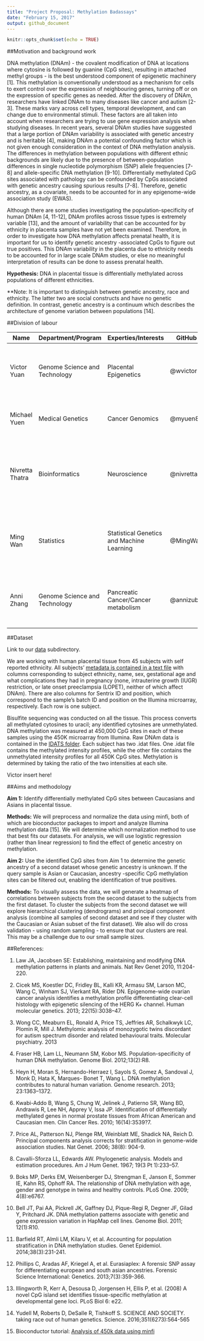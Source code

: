 ```yaml
---
title: "Project Proposal: Methylation Badassays"
date: "February 15, 2017"
output: github_document
---
```


```r
knitr::opts_chunk$set(echo = TRUE)
```

##Motivation and background work

DNA methylation (DNAm) - the covalent modification of DNA at locations where cytosine is followed by guanine (CpG sites), resulting in attached methyl groups - is the best understood component of epigenetic machinery [1]. This methylation is conventionally understood as a mechanism for cells to exert control over the expression of neighbouring genes, turning off or on the expression of specific genes as needed. After the discovery of DNAm, researchers have linked DNAm to many diseases like cancer and autism [2-3]. These marks vary across cell types, temporal development, and can change due to environmental stimuli. These factors are all taken into account when researchers are trying to use gene expression analysis when studying diseases. In recent years, several DNAm studies have suggested that a large portion of DNAm variability is associated with genetic ancestry and is heritable [4], making DNAm a potential confounding factor which is not given enough consideration in the context of DNA methylation analysis. The differences in methylation between populations with different ethnic backgrounds are likely due to the presence of between-population differences in single nucleotide polymorphism (SNP) allele frequencies [7-8] and allele-specific DNA methylation [9-10]. Differentially methylated CpG sites associated with pathology can be confounded by CpGs associated with genetic ancestry causing spurious results [7-8]. Therefore, genetic ancestry, as a covariate, needs to be accounted for in any epigenome-wide association study (EWAS). 

Although there are some studies investigating the population-specificity of human DNAm [4, 11-12], DNAm profiles across tissue types is extremely variable [13], and the amount of variability that can be accounted for by ethnicity in placenta samples have not yet been examined. Therefore, in order to investigate how DNA methylation affects prenatal health, it is important for us to identify genetic ancestry -associated CpGs to figure out true positives. This DNAm variability in the placenta due to ethnicity needs to be accounted for in large scale DNAm studies, or else no meaningful interpretation of results can be done to assess prenatal health. 

**Hypothesis:** DNA in placental tissue is differentially methylated across populations of different ethnicities.

**Note: It is important to distinguish between genetic ancestry, race and ethnicity. The latter two are social constructs and have no genetic definition. In contrast, genetic ancestry is a continuum which describes the architecture of genome variation between populations [14].


##Division of labour

| **Name** | **Department/Program** | **Experties/Interests** | **GitHub ID** | **Tasks** |
| ------------- | ------------- | ------------- | ------------- | ------------- |
| Victor Yuan | Genome Science and Technology | Placental Epigenetics | @wvictor14 | Proposal, first data peak, preprocessing, data normalization, Validation, Poster|
| Michael Yuen | Medical Genetics | Cancer Genomics | @myuen89 | preprocessing, data normalization, Progress report, Poster |
| Nivretta Thatra| Bioinformatics | Neuroscience | @nivretta | Proposal, first data peak, Statistical analysis (ID differentially methylated CpGs), Progress report, Poster |
| Ming Wan | Statistics | Statistical Genetics and Machine Learning | @MingWan10 | preprocessing, data normalization, Statistical analysis (ID differentially methylated CpGs), Poster |
| Anni Zhang | Genome Science and Technology | Pancreatic Cancer/Cancer metabolism | @annizubc | Proposal, Validation, Progress report, GitHub repository maintenance, Poster |


##Dataset

Link to our [data](https://github.com/STAT540-UBC/team_Methylation-Badassays/tree/master/data) subdirectory.

We are working with human placental tissue from 45 subjects with self reported ethnicity. All subjects’ [metadata is contained in a text file](https://github.com/STAT540-UBC/team_Methylation-Badassays/tree/master/data/Raw%20Data/supplementary%20clinical%20info) with columns corresponding to subject ethnicity, name, sex, gestational age and what complications they had in pregnancy (none, intrauterine growth (IUGR) restriction, or late onset preeclampsia (LOPET), neither of which affect DNAm). There are also columns for Sentrix ID and position, which correspond to the sample’s batch ID and position on the Illumina microarray, respectively. Each row is one subject.

Bisulfite sequencing was conducted on all the tissue. This process converts all methylated cytosines to uracil; any identified cytosines are unmethylated. DNA methylation was measured at 450,000 CpG sites in each of these samples using the 450K microarray from Illumina. Raw DNAm data is contained in the [IDATS folder](https://github.com/STAT540-UBC/team_Methylation-Badassays/tree/master/data/Raw%20Data/IDATS). Each subject has two .idat files. One .idat file contains the methylated intensity profiles, while the other file contains the unmethylated intensity profiles for all 450K CpG sites. Methylation is determined by taking the ratio of the two intensities at each site.

Victor insert here! 

##Aims and methodology

**Aim 1:** Identify differentially methylated CpG sites between Caucasians and Asians in placental tissue.  

**Methods:** We will preprocess and normalize the data using minfi, both of which are bioconductor packages to import and analyze Illumina methylation data [15]. We will determine which normalization method to use that best fits our datasets. For analysis, we will use logistic regression (rather than linear regression) to find the effect of genetic ancestry on methylation.


**Aim 2:** Use the identified CpG sites from Aim 1 to determine the genetic ancestry of a second dataset whose genetic ancestry is unknown. If the query sample is Asian or Caucasian,  ancestry -specific CpG methylation sites can be filtered out, enabling the identification of true positives. 

**Methods:** To visually assess the data, we will generate a heatmap of correlations between subjects from the second dataset to the subjects from the first dataset. To cluster the subjects from the second dataset we will explore hierarchical clustering (dendrograms) and principal component analysis (combine all samples of second dataset and see if they cluster with the Caucasian or Asian subset of the first dataset). We also will do cross validation - using random sampling - to ensure that our clusters are real. This may be a challenge due to our small sample sizes.


##References:

1. Law JA, Jacobsen SE: Establishing, maintaining and modifying DNA methylation patterns in plants and animals. Nat Rev Genet 2010, 11:204-220.

2. Cicek MS, Koestler DC, Fridley BL, Kalli KR, Armasu SM, Larson MC, Wang C, Winham SJ, Vierkant RA, Rider DN. Epigenome-wide ovarian cancer analysis identifies a methylation profile differentiating clear-cell histology with epigenetic silencing of the HERG K+ channel. Human molecular genetics. 2013; 22(15):3038–47.

3. Wong CC, Meaburn EL, Ronald A, Price TS, Jeffries AR, Schalkwyk LC, Plomin R, Mill J.
Methylomic analysis of monozygotic twins discordant for autism spectrum disorder and related behavioural traits. Molecular psychiatry. 2013

4. Fraser HB, Lam LL, Neumann SM, Kobor MS. Population-specificity of human DNA methylation. Genome Biol. 2012;13(2):R8.

5. Heyn H, Moran S, Hernando-Herraez I, Sayols S, Gomez A, Sandoval J, Monk D, Hata K, Marques- Bonet T, Wang L. DNA methylation contributes to natural human variation. Genome research. 2013; 23:1363–1372.

6. Kwabi-Addo B, Wang S, Chung W, Jelinek J, Patierno SR, Wang BD, Andrawis R, Lee NH, Apprey V, Issa JP. Identification of differentially methylated genes in normal prostate tissues from African American and Caucasian men. Clin Cancer Res. 2010; 16(14):3539?7.

7. Price AL, Patterson NJ, Plenge RM, Weinblatt ME, Shadick NA, Reich D. Principal components analysis corrects for stratification in genome-wide association studies. Nat Genet. 2006; 38(8): 904-9.

8. Cavalli-Sforza LL, Edwards AW. Phylogenetic analysis. Models and estimation procedures. Am J Hum Genet. 1967; 19(3 Pt 1):233–57.

9. Boks MP, Derks EM, Weisenberger DJ, Strengman E, Janson E, Sommer IE, Kahn RS, Ophoff RA. The relationship of DNA methylation with age, gender and genotype in twins and healthy controls. PLoS One. 2009; 4(8):e6767.

10. Bell JT, Pai AA, Pickrell JK, Gaffney DJ, Pique-Regi R, Degner JF, Gilad Y, Pritchard JK. DNA methylation patterns associate with genetic and gene expression variation in HapMap cell lines. Genome Biol. 2011; 12(1):R10.

11. Barfield RT, Almli LM, Kilaru V, et al. Accounting for population stratification in DNA methylation studies. Genet Epidemiol. 2014;38(3):231-241.

12. Phillips C, Aradas AF, Kriegel A, et al. Eurasiaplex: A forensic SNP assay for differentiating european and south asian ancestries. Forensic Science International: Genetics. 2013;7(3):359-366.

13. Illingworth R, Kerr A, Desousa D, Jorgensen H, Ellis P, et al. (2008) A novel CpG island set identifies tissue-specific methylation at developmental gene loci. PLoS Biol 6: e22. 

14. Yudell M, Roberts D, DeSalle R, Tishkoff S. SCIENCE AND SOCIETY. taking race out of human genetics. Science. 2016;351(6273):564-565

15. Bioconductor tutorial: [Analysis of 450k data using minfi](https://bioconductor.org/help/course-materials/2015/BioC2015/methylation450k.html#introduction)

